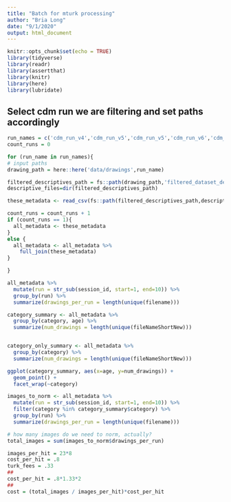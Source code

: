 ```yaml
---
title: "Batch for mturk processing"
author: "Bria Long"
date: "9/1/2020"
output: html_document
---
```



```r
knitr::opts_chunk$set(echo = TRUE)
library(tidyverse)
library(readr)
library(assertthat)
library(knitr)
library(here)
library(lubridate)
```


## Select cdm run we are filtering and set paths accordingly
```r
run_names = c('cdm_run_v4','cdm_run_v5','cdm_run_v5','cdm_run_v6','cdm_run_v7')
count_runs = 0 

for (run_name in run_names){
# input paths
drawing_path = here::here('data/drawings',run_name)

filtered_descriptives_path = fs::path(drawing_path,'filtered_dataset_descriptives')
descriptive_files=dir(filtered_descriptives_path)

these_metadata <- read_csv(fs::path(filtered_descriptives_path,descriptive_files[2]))

count_runs = count_runs + 1
if (count_runs == 1){
  all_metadata <- these_metadata
}
else {
  all_metadata <- all_metadata %>%
    full_join(these_metadata)
}

}

```

```r
all_metadata %>%
  mutate(run = str_sub(session_id, start=1, end=10)) %>%
  group_by(run) %>%
  summarize(drawings_per_run = length(unique(filename)))
```

```r
category_summary <- all_metadata %>%
  group_by(category, age) %>%
  summarize(num_drawings = length(unique(fileNameShortNew)))


category_only_summary <- all_metadata %>%
  group_by(category) %>%
  summarize(num_drawings = length(unique(fileNameShortNew)))

```


```r
ggplot(category_summary, aes(x=age, y=num_drawings)) +
  geom_point() + 
  facet_wrap(~category)
```

```r
images_to_norm <- all_metadata %>%
  mutate(run = str_sub(session_id, start=1, end=10)) %>%
  filter(category %in% category_summary$category) %>%
  group_by(run) %>%
  summarize(drawings_per_run = length(unique(filename)))
```



```r
# how many images do we need to norm, actually?
total_images = sum(images_to_norm$drawings_per_run)

images_per_hit = 23*8
cost_per_hit = .8
turk_fees = .33
##
cost_per_hit = .8*1.33*2
##
cost = (total_images / images_per_hit)*cost_per_hit
```

